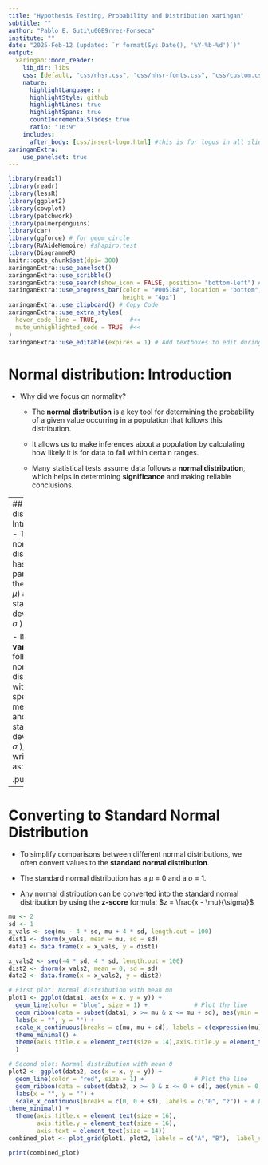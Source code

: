 ```yaml
---
title: "Hypothesis Testing, Probability and Distribution xaringan"
subtitle: ""
author: "Pablo E. Guti\u00E9rrez-Fonseca"
institute: ""
date: "2025-Feb-12 (updated: `r format(Sys.Date(), '%Y-%b-%d')`)"
output:
  xaringan::moon_reader:
    lib_dir: libs
    css: [default, "css/nhsr.css", "css/nhsr-fonts.css", "css/custom.css"]
    nature:
      highlightLanguage: r
      highlightStyle: github
      highlightLines: true
      highlightSpans: true 
      countIncrementalSlides: true
      ratio: "16:9"
    includes:
      after_body: [css/insert-logo.html] #this is for logos in all slides
xaringanExtra:
    use_panelset: true
---
```


```r
library(readxl)
library(readr)
library(lessR)
library(ggplot2)
library(cowplot)
library(patchwork)
library(palmerpenguins)
library(car)
library(ggforce) # for geom_circle
library(RVAideMemoire) #shapiro.test
library(DiagrammeR)
knitr::opts_chunk$set(dpi= 300)
xaringanExtra::use_panelset()
xaringanExtra::use_scribble()
xaringanExtra::use_search(show_icon = FALSE, position= "bottom-left") # Search
xaringanExtra::use_progress_bar(color = "#0051BA", location = "bottom", 
                                height = "4px")
xaringanExtra::use_clipboard() # Copy Code 
xaringanExtra::use_extra_styles(
  hover_code_line = TRUE,         #<<
  mute_unhighlighted_code = TRUE  #<<
)
xaringanExtra::use_editable(expires = 1) # Add textboxes to edit during presentation
```


# Normal distribution: Introduction
- Why did we focus on normality?

  - The **normal distribution** is a key tool for determining the probability of a given value occurring in a population that follows this distribution.

  - It allows us to make inferences about a population by calculating how likely it is for data to fall within certain ranges.

  - Many statistical tests assume data follows a **normal distribution**, which helps in determining **significance** and making reliable conclusions.

---
## Normal distribution: Introduction
- The normal distribution has two parameters: the mean ( $\mu$) and the standard deviation ( $\sigma$ ).

- If a **variable x** follows a normal distribution with a specific mean ( $\mu$ ) and standard deviation ( $\sigma$ ), we write this as:

.pull-left[
```r
mean <- 0  # Mean 
sd <- 1    # Standard deviation 
# Generate a sequence of x values
x <- seq(-4, 4, length = 100)
# Calculate the density of the normal distribution for each x value
y <- dnorm(x, mean, sd)
# Create a data frame for ggplot
data <- data.frame(x = x, y = y)
# Plot the normal distribution
ggplot(data, aes(x = x, y = y)) +
  geom_line(color = "blue", size = 1) +
  geom_vline(xintercept = mean, linetype = "dashed", color = "red", size = 1) +
  labs(title = "", subtitle = expression(paste("")),x = "", y = "") +
  theme(axis.text.y = element_blank(), # Remove y-axis numbers
      #  axis.ticks.y = element_blank(), # Remove y-axis ticks
        axis.title.y = element_blank()) +# Remove y-axis title
  theme_minimal()
```
] 
.pull-right[
.center[
$x$ $\sim$ N( $\mu$, $\sigma$ )
]]

---
# Converting to Standard Normal Distribution

- To simplify comparisons between different normal distributions, we often convert values to the **standard normal distribution**.

- The standard normal distribution has a $\mu$ = $0$ and a $\sigma$ = $1$.

- Any normal distribution can be converted into the standard normal distribution by using the **z-score** formula: $z = \frac{x - \mu}{\sigma}$

```r
mu <- 2
sd <- 1
x_vals <- seq(mu - 4 * sd, mu + 4 * sd, length.out = 100)
dist1 <- dnorm(x_vals, mean = mu, sd = sd)
data1 <- data.frame(x = x_vals, y = dist1)

x_vals2 <- seq(-4 * sd, 4 * sd, length.out = 100)
dist2 <- dnorm(x_vals2, mean = 0, sd = sd)
data2 <- data.frame(x = x_vals2, y = dist2)

# First plot: Normal distribution with mean mu
plot1 <- ggplot(data1, aes(x = x, y = y)) +
  geom_line(color = "blue", size = 1) +             # Plot the line
  geom_ribbon(data = subset(data1, x >= mu & x <= mu + sd), aes(ymin = 0, ymax = y), fill = "lightblue", alpha = 0.3) + # Fill light blue from mu to 1 SD
  labs(x = "", y = "") +
  scale_x_continuous(breaks = c(mu, mu + sd), labels = c(expression(mu), "x")) + # Label x-axis with mu and x at mu + 1 SD
  theme_minimal() +
  theme(axis.title.x = element_text(size = 14),axis.title.y = element_text(size = 14)
  )

# Second plot: Normal distribution with mean 0
plot2 <- ggplot(data2, aes(x = x, y = y)) +
  geom_line(color = "red", size = 1) +              # Plot the line
  geom_ribbon(data = subset(data2, x >= 0 & x <= 0 + sd), aes(ymin = 0, ymax = y), fill = "lightblue", alpha = 0.3) + # Fill light blue from 0 to 1 SD
  labs(x = "", y = "") +
  scale_x_continuous(breaks = c(0, 0 + sd), labels = c("0", "z")) + # Label x-axis with 0 and z at 1 SD
theme_minimal() +
  theme(axis.title.x = element_text(size = 16),
        axis.title.y = element_text(size = 16),
        axis.text = element_text(size = 14))
combined_plot <- plot_grid(plot1, plot2, labels = c("A", "B"),  label_size = 12)

print(combined_plot)

```

